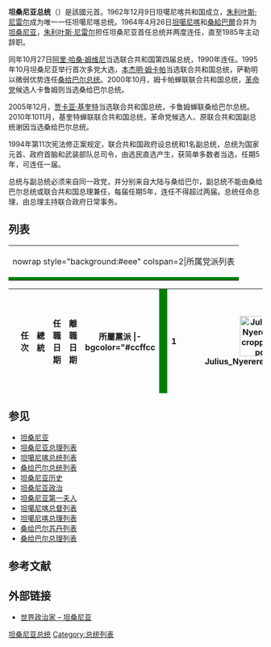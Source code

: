 '''坦桑尼亚总统'''（{{lang-en|'''President of Tanzania'''}}）是該國元首。1962年12月9日坦噶尼喀共和国成立，[[朱利叶斯·尼雷尔|朱利叶斯·尼雷尔]]成为唯一一任坦噶尼喀总统。1964年4月26日[[坦噶尼喀|坦噶尼喀]]和[[桑給巴爾|桑給巴爾]]合并为[[坦桑尼亚|坦桑尼亚]]，[[朱利叶斯·尼雷尔|朱利叶斯·尼雷尔]]担任坦桑尼亚首任总统并两度连任，直至1985年主动辞职。

同年10月27日[[阿里·哈桑·姆维尼|阿里·哈桑·姆维尼]]当选联合共和国第四届总统，1990年连任。1995年10月坦桑尼亚举行首次多党大选，[[本杰明·姆卡帕|本杰明·姆卡帕]]当选联合共和国总统，萨勒明以微弱优势连任[[桑给巴尔总统列表|桑给巴尔总统]]。2000年10月，姆卡帕蝉联联合共和国总统，[[坦桑尼亚革命党|革命党]]候选人卡鲁姆则当选桑给巴尔总统。

2005年12月，[[贾卡亚·基奎特|贾卡亚·基奎特]]当选联合共和国总统，卡鲁姆蝉联桑给巴尔总统。2010年1011月，基奎特蝉联联合共和国总统，革命党候选人、原联合共和国副总统谢因当选桑给巴尔总统。

1994年第11次宪法修正案规定，联合共和国政府设总统和1名副总统，总统为国家元首、政府首脑和武装部队总司令，由选民直选产生，获简单多数者当选，任期5年，可连任一届。

总统与副总统必须来自同一政党，并分别来自大陆与桑给巴尔，副总统不能由桑给巴尔总统或联合共和国总理兼任，每届任期5年，连任不得超过两届。总统任命总理，由总理主持联合政府日常事务。

{{Infobox official post
|post= 總統
|body= 坦桑尼亞聯合共和國
|native_name={{small|{{native phrase|sw|Rais wa Jamhuri ya <br />Muungano wa Tanzania}}}}
|flag=Flag of the President of Tanzania.svg
|flagsize=120px
|flagcaption= [[坦桑尼亚国旗|坦桑尼亚国旗]]
|insignia=Coat of arms of Tanzania.svg
|insigniasize=120px
|insigniacaption=[[坦桑尼亚国徽|坦桑尼亚国徽]]
|image=Samia Suluhu Hassan.jpg
|imagesize=165px
|alt=
|incumbent=[[萨米娅·苏卢胡|萨米娅·苏卢胡]]<br />（Samia Hassan Suluhu）
|incumbentsince=2021年3月18日
|department=[[坦桑尼亚政府#行政部门|坦桑尼亚政府行政部门]]
|style=[[阁下|阁下]]<br>{{native phrase|sw|Mheshimiwa Rais}}
|member_of=[[坦桑尼亚内阁|内阁]]
|residence=[[伊库鲁|伊库鲁]][http://www.ikulu.go.tz/]
|seat=[[达累斯萨拉姆|达累斯萨拉姆]]
|nominator=
|appointer=
|appointer_qualified=
|termlength=五年<br /> {{small|可连任一次}}
|termlength_qualified=
|constituting_instrument=[[坦桑尼亚宪法|1977年宪法]]
|precursor=
|formation=1962年12月9日
|inaugural=[[朱利叶斯·尼雷尔|朱利叶斯·尼雷尔]]
|deputy=[[坦桑尼亚副总统|坦桑尼亚副总统]]
|salary=[[坦桑尼亞先令|坦桑尼亞先令]]每年8,400万欧元（42,000美元）<ref>{{cite news |last=wa Simbiye |first=Finnigan |date=6 December 2013 |title=PM scoffs at super salary rumour |url=http://www.dailynews.co.tz/index.php/local-news/25498-pm-scoffs-at-super-salary-rumour-for-top-3 |newspaper=Daily News (Tanzania) |location=Dodoma |publisher= |archiveurl=https://web.archive.org/web/20131217020728/http://www.dailynews.co.tz/index.php/local-news/25498-pm-scoffs-at-super-salary-rumour-for-top-3 |archivedate=2013-12-17 |accessdate=17 December 2013 |dead-url=no }}</ref>
|website={{URL|http://www.ikulu.go.tz/}}
}}

==列表==
{| class="wikitable"
|nowrap style="background:#eee" colspan=2|所属党派列表
|-
| style="background-color:green" |
| {{le|坦噶尼喀非洲民族联盟|Tanganyika African National Union}}/[[革命党_(坦桑尼亚)|革命党]]
|}
{| class="wikitable" style="text-align:center"
|--
! 
!colspan="2"|任次
!colspan="2"|總統
! 任職日期
! 離職日期
! 所屬黨派
|- bgcolor="#ccffcc
! rowspan="2" style="background-color:green" |
| rowspan="2" colspan="2" |'''1'''
| rowspan="2"|[[File:Julius_Nyerere_cropped.jpg|80px]] 
| rowspan="2"|[[朱利叶斯·尼雷尔|朱利叶斯·尼雷尔]]<br><small>(1922年－1999年)
| rowspan="2"| 1962年12月9日 
| rowspan="2"| 1985年11月5日
| {{le|坦噶尼喀非洲民族联盟|Tanganyika African National Union}} (TANU)
|- bgcolor="#ccffcc
| [[革命党_(坦桑尼亚)|革命党]] (CCM)
|- bgcolor="#ccffcc
! style="background-color:green" |
| colspan="2" |'''2'''
| [[File:Ali_Hassan_Mwinyi.jpg|80px]] 
| [[阿里·哈桑·姆维尼|阿里·哈桑·姆维尼]]<br><small>(1925年－)
| 1985年11月5日
| 1995年11月23日
| [[革命党_(坦桑尼亚)|革命党]] (CCM)
|- bgcolor="#ccffcc
! style="background-color:green" |
| colspan="2" |'''3'''
| [[File:Benjamin_William_Mkapa.jpg|80px]] 
| [[本杰明·姆卡帕|本杰明·姆卡帕]]<br><small>(1938年－2020年)
| 1995年11月23日
| 2005年12月21日
| [[革命党_(坦桑尼亚)|革命党]] (CCM)
|- bgcolor="#ccffcc
! style="background-color:green" |
| colspan="2" |'''4'''
| [[File:Jakaya_Kikwete.jpg|80px]] 
| [[贾卡亚·基奎特|贾卡亚·基奎特]]<br><small>(1950年－)
| 2005年12月21日
| 2015年11月5日
| [[革命党_(坦桑尼亚)|革命党]] (CCM)
|- bgcolor="#ccffcc
! style="background-color:green" |
| colspan="2" |'''5'''
| [[File:John_Magufuli_2015.png|80px]] 
| [[约翰·马古富利|约翰·马古富利]]<br><small>(1959年－2021年)
| 2015年11月5日
| {{box|2021年3月17日}}
| [[革命党_(坦桑尼亚)|革命党]] (CCM)
|- bgcolor="#ccffcc
! style="background-color:green" |
| colspan="2" |'''6'''
| [[File:Samia_Suluhu_Hassan.jpg|80px]] 
| [[萨米娅·苏卢胡|萨米娅·苏卢胡]]<br><small>(1960年－)
| 2021年3月18日
| 现任
| [[革命党_(坦桑尼亚)|革命党]] (CCM)
|}

==参见==
*[[坦桑尼亚|坦桑尼亚]]
*[[坦桑尼亚总理列表|坦桑尼亚总理列表]]
*[[坦噶尼喀总统列表|坦噶尼喀总统列表]]
*[[桑给巴尔总统列表|桑给巴尔总统列表]]
*[[坦桑尼亚历史|坦桑尼亚历史]]
*[[坦桑尼亚政治|坦桑尼亚政治]]
*[[坦桑尼亚第一夫人|坦桑尼亚第一夫人]]
*[[坦噶尼喀总督列表|坦噶尼喀总督列表]]
*[[坦噶尼喀总理列表|坦噶尼喀总理列表]]
*[[桑给巴尔苏丹列表|桑给巴尔苏丹列表]]
*[[桑给巴尔总理列表|桑给巴尔总理列表]]

==参考文献==
{{Reflist}}

==外部链接==
*[http://www.worldstatesmen.org/Tanzania.html 世界政治家 – 坦桑尼亚]{{WebCite|url=https://www.webcitation.org/65PLkC6OM?url=http://www.worldstatesmen.org/Tanzania.html |date=20120212231713 |dateformat=iso }}

{{非洲国家元首}}
{{TanzaniaPresidents}}

[[Category:坦桑尼亚总统|]]
[[Category:总统列表|Category:总统列表]]